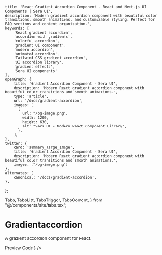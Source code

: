    title: 'React Gradient Accordion Component - React and Next.js UI Components | Sera UI',
    description: 'Modern gradient accordion component with beautiful color transitions, smooth animations, and customizable styling. Perfect for FAQ sections and content organization.',
    keywords: [
        'React gradient accordion',
        'accordion with gradients',
        'colorful accordion',
        'gradient UI component',
        'modern accordion',
        'animated accordion',
        'Tailwind CSS gradient accordion',
        'UI accordion library',
        'gradient effects',
        'Sera UI components'
    ],
    openGraph: {
        title: 'Gradient Accordion Component - Sera UI',
        description: 'Modern React gradient accordion component with beautiful color transitions and smooth animations.',
        type: 'article',
        url: '/docs/gradient-accordion',
        images: [
          {
            url: "/og-image.png",
            width: 1200,
            height: 630,
            alt: "Sera UI - Modern React Component Library",
          },
        ],
    },
    twitter: {
        card: 'summary_large_image',
        title: 'Gradient Accordion Component - Sera UI',
        description: 'Modern React gradient accordion component with beautiful color transitions and smooth animations.',
        images: ["/og-image.png"]
    },
    alternates: {
        canonical: '/docs/gradient-accordion',
    },
};

  Tabs,
  TabsList,
  TabsTrigger,
  TabsContent,
} from "@/components/site/tabs.tsx";



#  Gradientaccordion <AI dir="left"/>
A gradient accordion component for React.

<Tabs defaultValue="preview" className="">
  <TabsList>
    <TabsTrigger value="preview">Preview</TabsTrigger>
    <TabsTrigger value="code">Code</TabsTrigger>
  </TabsList>
  <TabsContent value="preview">
    <ComponentRenderer component={<Gradientaccordion />} />
  </TabsContent>
  <TabsContent value="code">
    <CodeBlock filePath="src/app/docs/gradient-accordion/gradient-accordion.tsx" />
  </TabsContent>
</Tabs>
